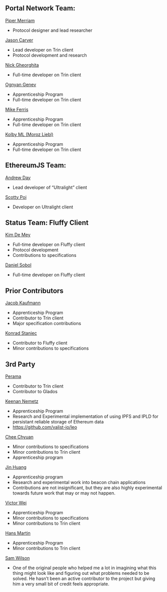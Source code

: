 ## Portal Network Team:
[Piper Merriam](https://github.com/pipermerriam)
- Protocol designer and lead researcher

[Jason Carver](https://github.com/carver/)
- Lead developer on Trin client
- Protocol development and research

[Nick Gheorghita](https://github.com/njgheorghita)
- Full-time developer on Trin client

[Ognyan Genev](https://github.com/ogenev)
- Apprenticeship Program
- Full-time developer on Trin client

[Mike Ferris](https://github.com/mrferris)
- Apprenticeship Program
- Full-time developer on Trin client

[Kolby ML (Moroz Liebl)](https://github.com/KolbyML)
- Apprenticeship Program
- Full-time developer on Trin client

## EthereumJS Team:

[Andrew Day](https://github.com/acolytec3)
- Lead developer of “Ultralight” client

[Scotty Poi](https://github.com/ScottyPoi)
- Developer on Ultralight client


## Status Team: Fluffy Client

[Kim De Mey](https://github.com/kdeme)
- Full-time developer on Fluffy client
- Protocol development
- Contributions to specifications

[Daniel Sobol](https://github.com/mynameisdaniil)
- Full-time developer on Fluffy client

## Prior Contributors

[Jacob Kaufmann](https://github.com/jacobkaufmann)
- Apprenticeship Program
- Contributor to Trin client
- Major specification contributions

[Konrad Staniec](https://github.com/KonradStaniec)
- Contributor to Fluffy client
- Minor contributions to specifications

## 3rd Party

[Perama](https://github.com/perama-v)
- Contributor to Trin client
- Contributor to Glados

[Keenan Nemetz](https://github.com/nasdf)
- Apprenticeship Program
- Research and Experimental implementation of using IPFS and IPLD for persistant reliable storage of Ethereum data
- https://github.com/valist-io/leo

[Chee Chyuan](https://github.com/chee-chyuan)
- Minor contributions to specifications
- Minor contributions to Trin client
- Apprenticeship program

[Jin Huang](https://github.com/jinfwhuang)
- Apprenticeship program
- Research and experimental work into beacon chain applications
- Contributions are not insignificant, but they are also highly experimental towards future work that may or may not happen.

[Victor Wei](https://github.com/victor-wei126)
- Apprenticeship Program
- Minor contributions to specifications
- Minor contributions to Trin client

[Hans Martin](https://github.com/hmrtn)
- Apprenticeship Program
- Minor contributions to Trin client

[Sam Wilson](https://github.com/SamWilsn)
- One of the original people who helped me a lot in imagining what this thing might look like and figuring out what problems needed to be solved. He hasn’t been an active contributor to the project but giving him a very small bit of credit feels appropriate.